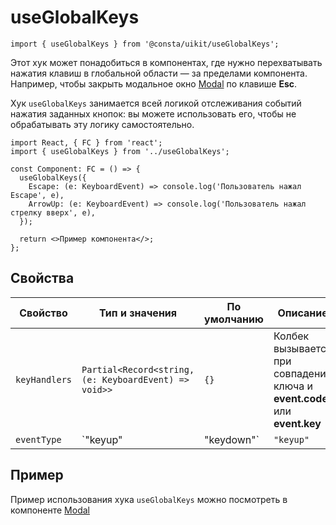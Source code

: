 <Meta title="Hooks|useGlobalKeys" id="useGlobalKeys" />

# useGlobalKeys

```tsx
import { useGlobalKeys } from '@consta/uikit/useGlobalKeys';
```

Этот хук может понадобиться в компонентах, где нужно перехватывать нажатия клавиш в глобальной области — за пределами компонента.
Например, чтобы закрыть модальное окно [Modal](/?path=/story/components-modal--playground) по клавише **Esc**.

Хук `useGlobalKeys` занимается всей логикой отслеживания событий нажатия заданных кнопок: вы можете использовать его,
чтобы не обрабатывать эту логику самостоятельно.

```tsx
import React, { FC } from 'react';
import { useGlobalKeys } from '../useGlobalKeys';

const Component: FC = () => {
  useGlobalKeys({
    Escape: (e: KeyboardEvent) => console.log('Пользователь нажал Escape', e),
    ArrowUp: (e: KeyboardEvent) => console.log('Пользователь нажал стрелку вверх', e),
  });

  return <>Пример компонента</>;
};
```

## Свойства

| Свойство      | Тип и значения                                        | По умолчанию | Описание                                                                  |
| ------------- | ----------------------------------------------------- | ------------ | ------------------------------------------------------------------------- |
| `keyHandlers` | `Partial<Record<string, (e: KeyboardEvent) => void>>` | `{}`         | Колбек вызывается при совпадении ключа и **event.code** или **event.key** |
| `eventType`   | `"keyup" | "keydown"`                                 | `"keyup"`    | Тип события, на которые подписываемся                                     |

## Пример

Пример использования хука `useGlobalKeys` можно посмотреть в компоненте [Modal](https://github.com/gazprom-neft/consta-uikit/blob/master/src/components/Modal/Modal.tsx)

